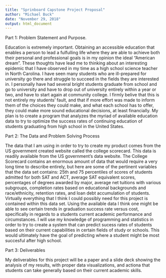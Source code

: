 ```yaml
---
title: "Sprinboard Capstone Project Proposal"
author: "Michael Buck"
date: "November 29, 2018"
output: html_document
---
```


Part 1: Problem Statement and Purpose.

  Education is extremely important. Obtaining an accessible education that enables a person to lead a fulfulling life where they are able to achieve both their personal and professional goals is in my opinion the ideal "American dream". These thoughts have lead me to thinking about an interesting epidemic that I have observed in my time as a high school science teacher in North Carolina. I have seen many students who are ill-prepared for university go there and struggle to succeed in the fields they are interested in. I personally have had several bright students graduate from school and go to university and have to drop out of university entirely within a year or two, and have to start again at community college. I firmly belive that this is not entirely my students' fault, and that if more effort was made to inform them of the choices they could make, and what each school has to offer, they could make more sound educational decisions, at least financially. My plan is to create a program that analyzes the myriad of available education data to try to optimize the success rates of continuing education of students graduating from high school in the United States. 
  
Part 2: The Data and Problem Solving Process

  The data that I am using in order to try to create my product comes from the US government created website called the college scorecard. This data is readily available from the US government's data website. The College Scorecard contains an enormous amount of data that would require a very long time to describe entirely, but here are some of the pertinent variables that the data set contains: 25th and 75 percentiles of scores of students admitted for both SAT and ACT, average SAT equivalent scores, percentages of degrees awarded by major, average net tuitions with various subgroups, completion rates based on educational backgrounds and race/ethnicity, retention rates, and loan debt accumulation of students. Virtually everything that I think I could possibly need for this project is contained within this data set. Using the available data I think one might be able to see certain trends in graduation success rate versus cost, specifically in regards to a students current academic performance and circumstances. I will use my knowledge of programming and statistics in order to try to create a system that can predict sucess rates of students based on their current capabilities in certain fields of study or schools. This would ultimately have the goal of predicting where a student might be most succesful after high school.
  
Part 3: Deliverables

  My deliverables for this project will be a paper and a slide deck showing the analysis of my results, with proper data visualizations, and actiona that students can take generally based on their current academic skills.